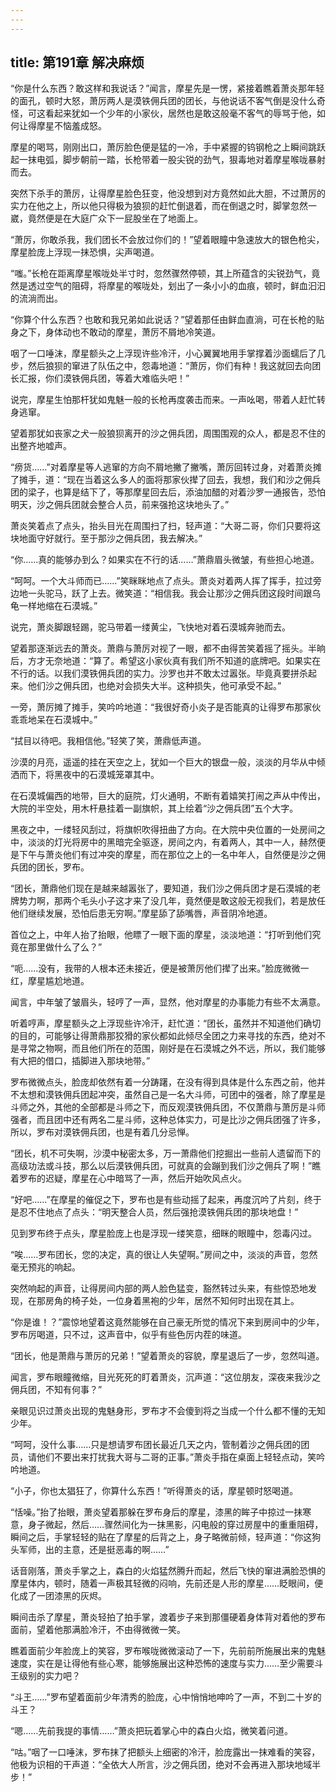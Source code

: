 ```yaml
---
---
---
```

title: 第191章 解决麻烦
---



“你是什么东西？敢这样和我说话？”闻言，摩星先是一愣，紧接着瞧着萧炎那年轻的面孔，顿时大怒，萧厉两人是漠铁佣兵团的团长，与他说话不客气倒是没什么奇怪，可这看起来犹如一个少年的小家伙，居然也是敢这般毫不客气的辱骂于他，如何让得摩星不恼羞成怒。

摩星的喝骂，刚刚出口，萧厉脸色便是猛的一冷，手中紧握的钨钢枪之上瞬间跳跃起一抹电弧，脚步朝前一踏，长枪带着一股尖锐的劲气，狠毒地对着摩星喉咙暴射而去。

突然下杀手的萧厉，让得摩星脸色狂变，他没想到对方竟然如此大胆，不过萧厉的实力在他之上，所以他只得极为狼狈的赶忙倒退着，而在倒退之时，脚掌忽然一崴，竟然便是在大庭广众下一屁股坐在了地面上。

“萧厉，你敢杀我，我们团长不会放过你们的！”望着眼瞳中急速放大的银色枪尖，摩星脸庞上浮现一抹恐惧，尖声喝道。

“嗤。”长枪在距离摩星喉咙处半寸时，忽然骤然停顿，其上所蕴含的尖锐劲气，竟然是透过空气的阻碍，将摩星的喉咙处，划出了一条小小的血痕，顿时，鲜血汩汩的流淌而出。

“你算个什么东西？也敢和我兄弟如此说话？”望着那任由鲜血直淌，可在长枪的贴身之下，身体动也不敢动的摩星，萧厉不屑地冷笑道。

咽了一口唾沫，摩星额头之上浮现许些冷汗，小心翼翼地用手掌撑着沙面蠕后了几步，然后狼狈的窜进了队伍之中，怨毒地道：“萧厉，你们有种！我这就回去向团长汇报，你们漠铁佣兵团，等着大难临头吧！”

说完，摩星生怕那杆犹如鬼魅一般的长枪再度袭击而来。一声吆喝，带着人赶忙转身逃窜。

望着那犹如丧家之犬一般狼狈离开的沙之佣兵团，周围围观的众人，都是忍不住的出整齐地嘘声。

“痨货……”对着摩星等人逃窜的方向不屑地撇了撇嘴，萧厉回转过身，对着萧炎摊了摊手，道：“现在当着这么多人的面将那家伙撵了回去，我想，我们和沙之佣兵团的梁子，也算是结下了，等那摩星回去后，添油加醋的对着沙罗一通报告，恐怕明天，沙之佣兵团就会整合人员，前来强抢这块地头了。”

萧炎笑着点了点头，抬头目光在周围扫了扫，轻声道：“大哥二哥，你们只要将这块地面守好就行。至于那沙之佣兵团，我去解决。”

“你……真的能够办到么？如果实在不行的话……”萧鼎眉头微皱，有些担心地道。

“呵呵。一个大斗师而已……”笑眯眯地点了点头。萧炎对着两人挥了挥手，拉过旁边地一头驼马，跃了上去。微笑道：“相信我。我会让那沙之佣兵团这段时间跟乌龟一样地缩在石漠城。”

说完，萧炎脚跟轻踢，驼马带着一缕黄尘，飞快地对着石漠城奔驰而去。

望着那逐渐远去的萧炎。萧鼎与萧厉对视了一眼，都不由得苦笑着摇了摇头。半晌后，方才无奈地道：“算了。希望这小家伙真有我们所不知道的底牌吧。如果实在不行的话。以我们漠铁佣兵团的实力。沙罗也并不敢太过嚣张。毕竟真要拼杀起来。他们沙之佣兵团，也绝对会损失大半。这种损失，他可承受不起。”

一旁，萧厉摊了摊手，笑吟吟地道：“我很好奇小炎子是否能真的让得罗布那家伙乖乖地呆在石漠城中。”

“拭目以待吧。我相信他。”轻笑了笑，萧鼎低声道。

沙漠的月亮，遥遥的挂在天空之上，犹如一个巨大的银盘一般，淡淡的月华从中倾洒而下，将黑夜中的石漠城笼罩其中。

在石漠城偏西的地带，巨大的庭院，灯火通明，不断有着嬉笑打闹之声从中传出，大院的半空处，用木杆悬挂着一副旗帜，其上绘着“沙之佣兵团”五个大字。

黑夜之中，一缕轻风刮过，将旗帜吹得扭曲了方向。在大院中央位置的一处房间之中，淡淡的灯光将房中的黑暗完全驱逐，房间之内，有着两人，其中一人，赫然便是下午与萧炎他们有过冲突的摩星，而在那位之上的一名中年人，自然便是沙之佣兵团的团长，罗布。

“团长，萧鼎他们现在是越来越嚣张了，要知道，我们沙之佣兵团才是石漠城的老牌势力啊，那两个毛头小子这才来了没几年，竟然便是敢这般无视我们，若是放任他们继续发展，恐怕后患无穷啊。”摩星舔了舔嘴唇，声音阴冷地道。

首位之上，中年人抬了抬眼，他瞟了一眼下面的摩星，淡淡地道：“打听到他们究竟在那里做什么了么？”

“呃……没有，我带的人根本还未接近，便是被萧厉他们撵了出来。”脸庞微微一红，摩星尴尬地道。

闻言，中年皱了皱眉头，轻哼了一声，显然，他对摩星的办事能力有些不太满意。

听着哼声，摩星额头之上浮现些许冷汗，赶忙道：“团长，虽然并不知道他们确切的目的，可能够让得萧鼎那狡猾的家伙都如此倾尽全团之力来寻找的东西，绝对不是寻常之物啊，而且他们所在的范围，刚好是在石漠城之外不远，所以，我们能够有大把的借口，插脚进入那块地带。”

罗布微微点头，脸庞却依然有着一分踌躇，在没有得到具体是什么东西之前，他并不太想和漠铁佣兵团起冲突，虽然自己是一名大斗师，可团中的强者，除了摩星是斗师之外，其他的全部都是斗师之下，而反观漠铁佣兵团，不仅萧鼎与萧厉是斗师强者，而且团中还有两名二星斗师，这种总体实力，可是比沙之佣兵团强了许多，所以，罗布对漠铁佣兵团，也是有着几分忌惮。

“团长，机不可失啊，沙漠中秘密太多，万一萧鼎他们挖掘出一些前人遗留而下的高级功法或斗技，那么以后漠铁佣兵团，可就真的会蹦到我们沙之佣兵了啊！”瞧着罗布的迟疑，摩星在心中暗骂了一声，然后开始吹风点火。

“好吧……”在摩星的催促之下，罗布也是有些动摇了起来，再度沉吟了片刻，终于是忍不住地点了点头：“明天整合人员，然后强抢漠铁佣兵团的那块地盘！”

见到罗布终于点头，摩星脸庞上也是浮现一缕笑意，细眯的眼瞳中，怨毒闪过。

“唉……罗布团长，您的决定，真的很让人失望啊。”房间之中，淡淡的声音，忽然毫无预兆的响起。

突然响起的声音，让得房间内部的两人脸色猛变，豁然转过头来，有些惊恐地发现，在那房角的椅子处，一位身着黑袍的少年，居然不知何时出现在其上。

“你是谁！？”震惊地望着这竟然能够在自己豪无所觉的情况下来到房间中的少年，罗布厉喝道，只不过，这声音中，似乎有些色厉内茬的味道。

“团长，他是萧鼎与萧厉的兄弟！”望着萧炎的容貌，摩星退后了一步，忽然叫道。

闻言，罗布眼瞳微缩，目光死死的盯着萧炎，沉声道：“这位朋友，深夜来我沙之佣兵团，不知有何事？”

亲眼见识过萧炎出现的鬼魅身形，罗布才不会傻到将之当成一个什么都不懂的无知少年。

“呵呵，没什么事……只是想请罗布团长最近几天之内，管制着沙之佣兵团的团员，请他们不要出来打扰我大哥与二哥的正事。”萧炎手指在桌面上轻轻点动，笑吟吟地道。

“小子，你也太猖狂了，你算什么东西！”听得萧炎的话，摩星顿时怒喝道。

“恬噪。”抬了抬眼，萧炎望着那躲在罗布身后的摩星，漆黑的眸子中掠过一抹寒意，身子微起，然后……骤然间化为一抹黑影，闪电般的穿过房屋中的重重阻碍，瞬间之后，手掌轻轻的贴在了摩星的后背之上，身子略微前倾，轻声道：“你这狗头军师，出的主意，还是挺恶毒的啊……”

话音刚落，萧炎手掌之上，森白的火焰猛然腾升而起，然后飞快的窜进满脸恐惧的摩星体内，顿时，随着一声极其轻微的闷响，先前还是人形的摩星……眨眼间，便化成了一团漆黑的灰烬。

瞬间击杀了摩星，萧炎轻拍了拍手掌，渡着步子来到那僵硬着身体背对着他的罗布面前，望着他那满脸冷汗，不由得微微一笑。

瞧着面前少年脸庞上的笑容，罗布喉咙微微滚动了一下，先前前所施展出来的鬼魅速度，实在是让得他有些心寒，能够施展出这种恐怖的速度与实力……至少需要斗王级别的实力吧？

“斗王……”罗布望着面前少年清秀的脸庞，心中悄悄地呻吟了一声，不到二十岁的斗王？

“嗯……先前我提的事情……”萧炎把玩着掌心中的森白火焰，微笑着问道。

“咕。”咽了一口唾沫，罗布抹了把额头上细密的冷汗，脸庞露出一抹难看的笑容，他极为识相的干声道：“全依大人所言，沙之佣兵团，绝对不会再进入那块地域半步！”